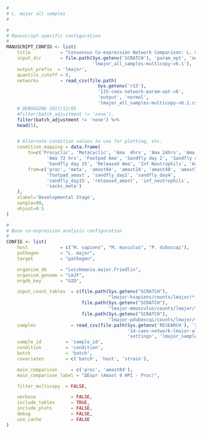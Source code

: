 ```r
#
# L. major all samples
#

#
# Manuscript-specific configuration
#
MANUSCRIPT_CONFIG <- list(
    title           = "Consensus Co-expression Network Comparison: L. major (All Samples)", 
    input_dir       = file.path(Sys.getenv('SCRATCH'), 'param_opt', 'normal',
                                'lmajor_all_samples-multicopy-v6.1'),
    output_prefix  = 'lmajor',
    quantile_cutoff = 0,
    networks        = read_csv(file.path(
                                  Sys.getenv('r15'), 
                                  '115-coex-network-param-opt-v6',
                                  'output', 'normal',
                                  'lmajor_all_samples-multicopy-v6.1.csv')) %>%
    # DEBUGGING 2017/12/05
    #filter(batch_adjustment != 'none'),
    filter(batch_adjustment != 'none') %>%
    head(5),


    # Alternate condition values to use for plotting, etc.
    condition_mapping = data.frame(
        to=c('Procyclic', 'Metacyclic', 'Ama  4hrs', 'Ama 24hrs', 'Ama 48hrs', 
               'Ama 72 hrs', 'Footpad Ama', 'Sandfly day 2', 'Sandfly day 4',
               'Sandfly day 15', 'Released Ama', 'Inf Neutrophils', 'Axenic Metacyclic'),
        from=c('proc', 'meta', 'amast04', 'amast24', 'amast48', 'amast72',
               'footpad_amast', 'sandfly_day2', 'sandfly_day4',
               'sandfly_day15', 'released_amast', 'inf_neutrophils',
               'sacks_meta')
    ),
    xlabel='Developmental Stage',
    xangle=90,
    xhjust=0.5
)

#
# Base co-expression analysis configuration
#
CONFIG <- list(
    host            = c("H. sapiens", "M. musculus", "P. duboscqi"),
    pathogen        = "L. major",
    target          = "pathogen",

    organism_db     = "Leishmania.major.Friedlin",
    organism_genome = "LmJF",
    orgdb_key       = "GID",

    input_count_tables  = c(file.path(Sys.getenv("SCRATCH"),
                                      "lmajor-hsapiens/counts/lmajor/*.count"),
                            file.path(Sys.getenv("SCRATCH"),
                                      "lmajor-mmusculus/counts/lmajor/*.count"),
                            file.path(Sys.getenv("SCRATCH"),
                                      "lmajor-pduboscqi/counts/lmajor/*.count")),
    samples             = read_csv(file.path(Sys.getenv('RESEARCH'), '2015',
                                             '14-coex-network-lmajor-all-samples',
                                             'settings', 'lmajor_samples.csv')),
    sample_id         = 'sample_id',
    condition         = 'condition',
    batch             = 'batch',
    covariates        = c('batch', 'host', 'strain'),

    main_comparison     = c('proc', 'amast04'),
    main_comparison_label = "ΔExpr (Amast 4 HPI - Proc)",

    filter_multicopy  = FALSE,

    verbose             = FALSE,
    include_tables      = TRUE,
    include_plots       = FALSE,
    debug               = FALSE,
    use_cache           = FALSE
)
```
